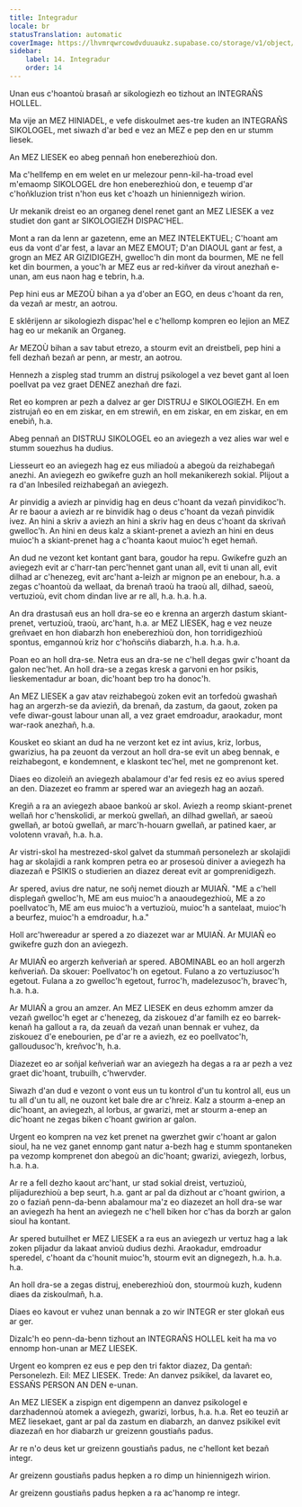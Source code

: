 ```yaml
---
title: Integradur
locale: br
statusTranslation: automatic
coverImage: https://lhvmrqwrcowdvduuaukz.supabase.co/storage/v1/object/public/strapi-uploads/small_cover-educacion-fundamental.webp-2d51a7828a2b1309555be27f7e2a61a0.webp
sidebar:
    label: 14. Integradur
    order: 14
---
```

Unan eus c'hoantoù brasañ ar sikologiezh eo tizhout an INTEGRAÑS HOLLEL.

Ma vije an MEZ HINIADEL, e vefe diskoulmet aes-tre kuden an INTEGRAÑS SIKOLOGEL, met siwazh d'ar bed e vez an MEZ e pep den en ur stumm liesek.

An MEZ LIESEK eo abeg pennañ hon eneberezhioù don.

Ma c'hellfemp en em welet en ur melezour penn-kil-ha-troad evel m'emaomp SIKOLOGEL dre hon eneberezhioù don, e teuemp d'ar c'hoñkluzion trist n'hon eus ket c'hoazh un hiniennigezh wirion.

Ur mekanik dreist eo an organeg denel renet gant an MEZ LIESEK a vez studiet don gant ar SIKOLOGIEZH DISPAC'HEL.

Mont a ran da lenn ar gazetenn, eme an MEZ INTELEKTUEL; C'hoant am eus da vont d'ar fest, a lavar an MEZ EMOUT; D'an DIAOUL gant ar fest, a grogn an MEZ AR GIZIDIGEZH, gwelloc'h din mont da bourmen, ME ne fell ket din bourmen, a youc'h ar MEZ eus ar red-kiñver da virout anezhañ e-unan, am eus naon hag e tebrin, h.a.

Pep hini eus ar MEZOÙ bihan a ya d'ober an EGO, en deus c'hoant da ren, da vezañ ar mestr, an aotrou.

E sklêrijenn ar sikologiezh dispac'hel e c'hellomp kompren eo lejion an MEZ hag eo ur mekanik an Organeg.

Ar MEZOÙ bihan a sav tabut etrezo, a stourm evit an dreistbeli, pep hini a fell dezhañ bezañ ar penn, ar mestr, an aotrou.

Hennezh a zispleg stad trumm an distruj psikologel a vez bevet gant al loen poellvat pa vez graet DENEZ anezhañ dre fazi.

Ret eo kompren ar pezh a dalvez ar ger DISTRUJ e SIKOLOGIEZH. En em zistrujañ eo en em ziskar, en em strewiñ, en em ziskar, en em ziskar, en em enebiñ, h.a.

Abeg pennañ an DISTRUJ SIKOLOGEL eo an aviegezh a vez alies war wel e stumm souezhus ha dudius.

Liesseurt eo an aviegezh hag ez eus miliadoù a abegoù da reizhabegañ anezhi. An aviegezh eo gwikefre guzh an holl mekanikerezh sokial. Plijout a ra d'an Inbesiled reizhabegañ an aviegezh.

Ar pinvidig a aviezh ar pinvidig hag en deus c'hoant da vezañ pinvidikoc'h. Ar re baour a aviezh ar re binvidik hag o deus c'hoant da vezañ pinvidik ivez. An hini a skriv a aviezh an hini a skriv hag en deus c'hoant da skrivañ gwelloc'h. An hini en deus kalz a skiant-prenet a aviezh an hini en deus muioc'h a skiant-prenet hag a c'hoanta kaout muioc'h eget hemañ.

An dud ne vezont ket kontant gant bara, goudor ha repu. Gwikefre guzh an aviegezh evit ar c'harr-tan perc'hennet gant unan all, evit ti unan all, evit dilhad ar c'henezeg, evit arc'hant a-leizh ar mignon pe an enebour, h.a. a zegas c'hoantoù da wellaat, da brenañ traoù ha traoù all, dilhad, saeoù, vertuzioù, evit chom dindan live ar re all, h.a. h.a. h.a.

An dra drastusañ eus an holl dra-se eo e krenna an argerzh dastum skiant-prenet, vertuzioù, traoù, arc'hant, h.a. ar MEZ LIESEK, hag e vez neuze greñvaet en hon diabarzh hon eneberezhioù don, hon torridigezhioù spontus, emgannoù kriz hor c'hoñsciñs diabarzh, h.a. h.a. h.a.

Poan eo an holl dra-se. Netra eus an dra-se ne c'hell degas gwir c'hoant da galon nec'het. An holl dra-se a zegas kresk a garvoni en hor psikis, lieskementadur ar boan, dic'hoant bep tro ha donoc'h.

An MEZ LIESEK a gav atav reizhabegoù zoken evit an torfedoù gwashañ hag an argerzh-se da avieziñ, da brenañ, da zastum, da gaout, zoken pa vefe diwar-goust labour unan all, a vez graet emdroadur, araokadur, mont war-raok anezhañ, h.a.

Kousket eo skiant an dud ha ne verzont ket ez int avius, kriz, lorbus, gwarizius, ha pa zeuont da verzout an holl dra-se evit un abeg bennak, e reizhabegont, e kondemnent, e klaskont tec'hel, met ne gomprenont ket.

Diaes eo dizoleiñ an aviegezh abalamour d'ar fed resis ez eo avius spered an den. Diazezet eo framm ar spered war an aviegezh hag an aozañ.

Kregiñ a ra an aviegezh abaoe bankoù ar skol. Aviezh a reomp skiant-prenet wellañ hor c'henskolidi, ar merkoù gwellañ, an dilhad gwellañ, ar saeoù gwellañ, ar botoù gwellañ, ar marc'h-houarn gwellañ, ar patined kaer, ar volotenn vravañ, h.a. h.a.

Ar vistri-skol ha mestrezed-skol galvet da stummañ personelezh ar skolajidi hag ar skolajidi a rank kompren petra eo ar prosesoù diniver a aviegezh ha diazezañ e PSIKIS o studierien an diazez dereat evit ar gomprenidigezh.

Ar spered, avius dre natur, ne soñj nemet diouzh ar MUIAÑ. "ME a c'hell displegañ gwelloc'h, ME am eus muioc'h a anaoudegezhioù, ME a zo poellvatoc'h, ME am eus muioc'h a vertuzioù, muioc'h a santelaat, muioc'h a beurfez, muioc'h a emdroadur, h.a."

Holl arc'hwereadur ar spered a zo diazezet war ar MUIAÑ. Ar MUIAÑ eo gwikefre guzh don an aviegezh.

Ar MUIAÑ eo argerzh keñveriañ ar spered. ABOMINABL eo an holl argerzh keñveriañ. Da skouer: Poellvatoc'h on egetout. Fulano a zo vertuziusoc'h egetout. Fulana a zo gwelloc'h egetout, furroc'h, madelezusoc'h, bravec'h, h.a. h.a.

Ar MUIAÑ a grou an amzer. An MEZ LIESEK en deus ezhomm amzer da vezañ gwelloc'h eget ar c'henezeg, da ziskouez d'ar familh ez eo barrek-kenañ ha gallout a ra, da zeuañ da vezañ unan bennak er vuhez, da ziskouez d'e enebourien, pe d'ar re a aviezh, ez eo poellvatoc'h, galloudusoc'h, kreñvoc'h, h.a.

Diazezet eo ar soñjal keñveriañ war an aviegezh ha degas a ra ar pezh a vez graet dic'hoant, trubuilh, c'hwervder.

Siwazh d'an dud e vezont o vont eus un tu kontrol d'un tu kontrol all, eus un tu all d'un tu all, ne ouzont ket bale dre ar c'hreiz. Kalz a stourm a-enep an dic'hoant, an aviegezh, al lorbus, ar gwarizi, met ar stourm a-enep an dic'hoant ne zegas biken c'hoant gwirion ar galon.

Urgent eo kompren na vez ket prenet na gwerzhet gwir c'hoant ar galon sioul, ha ne vez ganet ennomp gant natur a-bezh hag e stumm spontaneken pa vezomp komprenet don abegoù an dic'hoant; gwarizi, aviegezh, lorbus, h.a. h.a.

Ar re a fell dezho kaout arc'hant, ur stad sokial dreist, vertuzioù, plijadurezhioù a bep seurt, h.a. gant ar pal da dizhout ar c'hoant gwirion, a zo o faziañ penn-da-benn abalamour ma'z eo diazezet an holl dra-se war an aviegezh ha hent an aviegezh ne c'hell biken hor c'has da borzh ar galon sioul ha kontant.

Ar spered butuilhet er MEZ LIESEK a ra eus an aviegezh ur vertuz hag a lak zoken plijadur da lakaat anvioù dudius dezhi. Araokadur, emdroadur speredel, c'hoant da c'hounit muioc'h, stourm evit an dignegezh, h.a. h.a. h.a.

An holl dra-se a zegas distruj, eneberezhioù don, stourmoù kuzh, kudenn diaes da ziskoulmañ, h.a.

Diaes eo kavout er vuhez unan bennak a zo wir INTEGR er ster glokañ eus ar ger.

Dizalc'h eo penn-da-benn tizhout an INTEGRAÑS HOLLEL keit ha ma vo ennomp hon-unan ar MEZ LIESEK.

Urgent eo kompren ez eus e pep den tri faktor diazez, Da gentañ: Personelezh. Eil: MEZ LIESEK. Trede: An danvez psikikel, da lavaret eo, ESSAÑS PERSON AN DEN e-unan.

An MEZ LIESEK a zispign ent digempenn an danvez psikologel e darzhadennoù atomek a aviegezh, gwarizi, lorbus, h.a. h.a. Ret eo teuziñ ar MEZ liesekaet, gant ar pal da zastum en diabarzh, an danvez psikikel evit diazezañ en hor diabarzh ur greizenn goustiañs padus.

Ar re n'o deus ket ur greizenn goustiañs padus, ne c'hellont ket bezañ integr.

Ar greizenn goustiañs padus hepken a ro dimp un hiniennigezh wirion.

Ar greizenn goustiañs padus hepken a ra ac'hanomp re integr.

